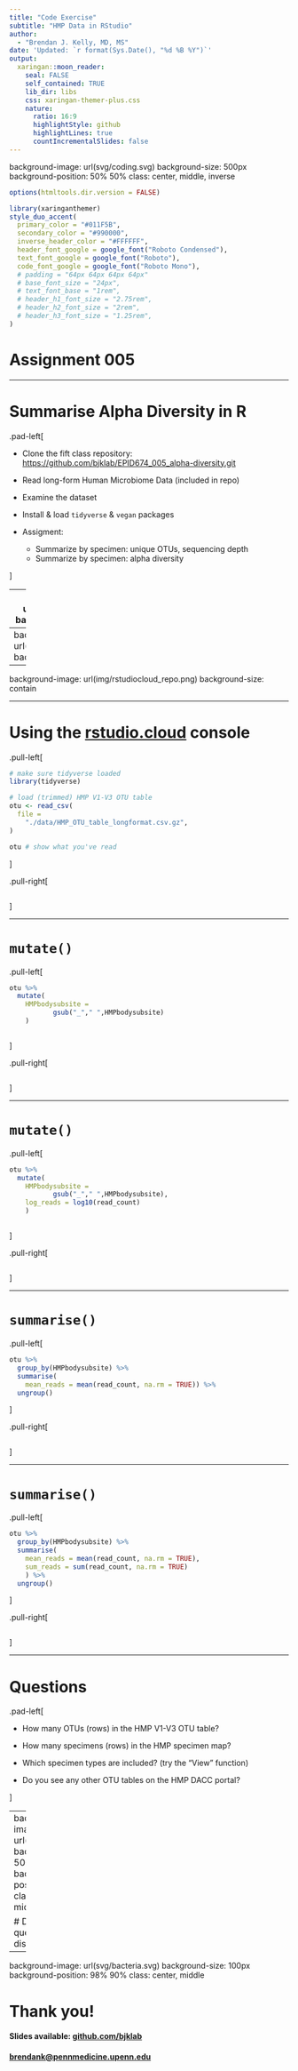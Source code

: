 ```yaml
---
title: "Code Exercise"
subtitle: "HMP Data in RStudio"  
author: 
  - "Brendan J. Kelly, MD, MS"
date: 'Updated: `r format(Sys.Date(), "%d %B %Y")`'
output:
  xaringan::moon_reader:
    seal: FALSE
    self_contained: TRUE
    lib_dir: libs
    css: xaringan-themer-plus.css
    nature:
      ratio: 16:9
      highlightStyle: github
      highlightLines: true
      countIncrementalSlides: false
---
```

background-image: url(svg/coding.svg)
background-size: 500px
background-position: 50% 50%
class: center, middle, inverse

```r
options(htmltools.dir.version = FALSE)
```

```r
library(xaringanthemer)
style_duo_accent(
  primary_color = "#011F5B",
  secondary_color = "#990000",
  inverse_header_color = "#FFFFFF",
  header_font_google = google_font("Roboto Condensed"),
  text_font_google = google_font("Roboto"),
  code_font_google = google_font("Roboto Mono"),
  # padding = "64px 64px 64px 64px"
  # base_font_size = "24px",
  # text_font_base = "1rem",
  # header_h1_font_size = "2.75rem",
  # header_h2_font_size = "2rem",
  # header_h3_font_size = "1.25rem",
)
```

# Assignment 005



---

# Summarise Alpha Diversity in R

.pad-left[

- Clone the fift class repository:  
  [https://github.com/bjklab/EPID674_005_alpha-diversity.git](https://github.com/bjklab/EPID674_005_alpha-diversity.git)

- Read long-form Human Microbiome Data (included in repo)

- Examine the dataset

- Install & load `tidyverse` & `vegan` packages

- Assigment:  

    - Summarize by specimen: unique OTUs, sequencing depth
    - Summarize by specimen: alpha diversity

]



---
background-image: url(img/hmpdacc.png)
background-size: contain



---
background-image: url(img/hmpdacc_otus.png)
background-size: contain



---
background-image: url(img/rstudiocloud_repo.png)
background-size: contain



---

# Using the [rstudio.cloud](https://rstudio.cloud) console

.pull-left[

```r
# make sure tidyverse loaded
library(tidyverse)

# load (trimmed) HMP V1-V3 OTU table 
otu <- read_csv(
  file = 
    "./data/HMP_OTU_table_longformat.csv.gz",
)

otu # show what you've read

```


]

.pull-right[

```r

```


]




---

# `mutate()`

.pull-left[

```r

otu %>%
  mutate(
    HMPbodysubsite =
           gsub("_"," ",HMPbodysubsite)
    )



```


]

.pull-right[

```r

```


]



---

# `mutate()`

.pull-left[

```r

otu %>%
  mutate(
    HMPbodysubsite =
           gsub("_"," ",HMPbodysubsite),
    log_reads = log10(read_count)
    )



```


]

.pull-right[

```r

```


]



---

# `summarise()`

.pull-left[

```r

otu %>%
  group_by(HMPbodysubsite) %>%
  summarise(
    mean_reads = mean(read_count, na.rm = TRUE)) %>%
  ungroup()


```


]

.pull-right[

```r

```


]



---

# `summarise()`

.pull-left[

```r

otu %>%
  group_by(HMPbodysubsite) %>%
  summarise(
    mean_reads = mean(read_count, na.rm = TRUE),
    sum_reads = sum(read_count, na.rm = TRUE)
    ) %>%
  ungroup()


```


]

.pull-right[

```r

```


]



---

# Questions

.pad-left[

- How many OTUs (rows) in the HMP V1-V3 OTU table?

- How many specimens (rows) in the HMP specimen map?

- Which specimen types are included? (try the "View" function)

- Do you see any other OTU tables on the HMP DACC portal?

]


---
background-image: url(svg/coding.svg)
background-size: 500px
background-position: 50% 50%
class: center, middle, inverse

# Done!
### Post questions to the discussion board!



---
background-image: url(svg/bacteria.svg)
background-size: 100px
background-position: 98% 90%
class: center, middle

# Thank you!
#### Slides available: [github.com/bjklab](https://github.com/bjklab/EPID674_002_sequences-to-counts.git)
#### [brendank@pennmedicine.upenn.edu](brendank@pennmedicine.upenn.edu)




